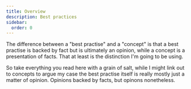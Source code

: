 ```yaml
---
title: Overview
description: Best practices
sidebar:
  order: 0
---
```



<SimonSays title="Best practices">
  The difference between a "best practise" and a "concept" is that a best
  practise is backed by fact but is ultimately an opinion, while a concept is a
  presentation of facts. That at least is the distinction I'm going to be using.

So take everything you read here with a grain of salt, while I might link out to concepts to argue my case the best practise itself is really mostly just a matter of opinion. Opinions backed by facts, but opinons nonetheless.

</SimonSays>


<OverviewCards folder="best_practices" />

